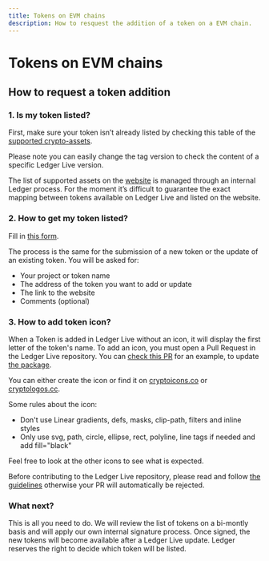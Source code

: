 ```yaml
---
title: Tokens on EVM chains
description: How to resquest the addition of a token on a EVM chain.
---
```



# Tokens on EVM chains

## How to request a token addition

### 1. Is my token listed?

First, make sure your token isn’t already listed by checking this table of the [supported crypto-assets](https://support.ledger.com/hc/en-us/articles/10479755500573-Supported-Coins-and-Tokens-in-Ledger-Live?docs=true).

Please note you can easily change the tag version to check the content of a specific Ledger Live version. 

<Callout type="info" emoji="ℹ️">
	The list of supported assets on the <a href='https://www.ledger.com/supported-crypto-assets/'>website</a> is managed through an internal Ledger process. For the moment it’s difficult to guarantee the exact mapping between tokens available on Ledger Live and listed on the website.
</Callout>

### 2. How to get my token listed?

Fill in [this form](https://ledger.typeform.com/token).

The process is the same for the submission of a new token or the update of an existing token. You will be asked for:
- Your project or token name
- The address of the token you want to add or update
- The link to the website 
- Comments (optional)


### 3. How to add token icon?

When a Token is added in Ledger Live without an icon, it will display the first letter of the token's name. To add an icon, you must open a Pull Request in the Ledger Live repository. You can [check this PR](https://github.com/LedgerHQ/ledger-live/pull/5394) for an example, to update [the package](https://github.com/LedgerHQ/ledger-live/tree/develop/libs/ui/packages/crypto-icons).

You can either create the icon or find it on [cryptoicons.co](http://cryptoicons.co/) or [cryptologos.cc](https://cryptologos.cc/).

Some rules about the icon:
- Don't use Linear gradients, defs, masks, clip-path, filters and inline styles
- Only use svg, path, circle, ellipse, rect, polyline, line tags if needed and add fill="black"

Feel free to look at the other icons to see what is expected. 


<Callout type="warning" emoji="⚠️">
	Before contributing to the Ledger Live repository, please read and follow <a href='https://github.com/LedgerHQ/ledger-live/blob/develop/CONTRIBUTING.md'>the guidelines</a> otherwise your PR will automatically be rejected.
</Callout>

### What next?

This is all you need to do. We will review the list of tokens on a bi-montly basis and will apply our own internal signature process. Once signed, the new tokens will become available after a Ledger Live update. Ledger reserves the right to decide which token will be listed.
